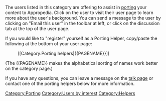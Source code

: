 {{topic header| default.png |Porting helpers}}
The users listed in this category are offering to assist in [[A:PORT|porting]] your content to Appropedia.  Click on the user to visit their user page to learn more about the user's background.  You can send a message to the user by clicking on "Email this user" in the toolbar at left, or click on the discussion tab at the top of the user page.

If you would like to "register" yourself as a Porting Helper, copy/paste the following at the bottom of your user page:
:<nowiki>[[Category:Porting helpers|{{PAGENAME}}]]</nowiki>

(The <nowiki>{{PAGENAME}}</nowiki> makes the alphabetical sorting of names work better on the category page.)

If you have any questions, you can leave a message on the [[Category talk:Porting helper|talk page]] or contact one of the porting helpers below for more information. 

[[Category:Porting]]
[[Category:Users by interest]]
[[Category:Helpers]]